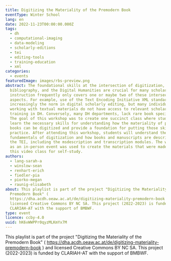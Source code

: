 ```yaml
---
title: Digitizing the Materiality of the Premodern Book
eventType: Winter School
lang: en
date: 2022-11-23T00:00:00.000Z
tags:
  - dh
  - computational-imaging
  - data-modeling
  - scholarly-editions
  - tei
  - editing-tools
  - training-education
  - xml
categories:
  - events
featuredImage: images/rbs-preview.png
abstract: The foundational skills at the intersection of digitization,
  bibliography, and the Digital Humanities are crucial for many scholars, yet
  instruction frequently only covers one or maybe two of these intersecting
  aspects. For example, use of the Text Encoding Initiative XML standard is
  increasingly the norm in digital scholarly editing, but many individuals
  working with textual materials do not have access to relevant scholarly
  training in DH. Conversely, many DH departments, lack rare book specialists.
  The goal of this workshop was to create one succinct class where students will
  learn the necessary skills for understanding how the materiality of pre-modern
  books can be digitized and provide a foundation for putting those skills into
  practice. After attending this workshop, students will understand the
  fundamentals of digitization and how books and manuscripts are described in
  the TEI, including the msdescription and transcription modules. The workshop
  as an in-person event was used to create the materials that were made into
  this video class for self-study.
authors:
  - lang-sarah-a
  - winslow-sean
  - renhart-erich
  - fiedler-pia
  - piorko-megan
  - raunig-elisabeth
about: This playlist is part of the project "Digitizing the Materiality of the
  Premodern Book" (
  https://dha.acdh.oeaw.ac.at/de/digitizing-materiality-premodern-book ) and
  licensed Creative Commons BY NC SA. This project (2022-2023) is funded by
  CLARIAH-AT with the support of BMBWF.
type: event
licence: ccby-4.0
uuid: hK6vWWPPr0qyzMLKmYx7M
---
```

This playlist is part of the project "Digitizing the Materiality of the Premodern Book" ( https://dha.acdh.oeaw.ac.at/de/digitizing-materiality-premodern-book ) and licensed Creative Commons BY NC SA. This project (2022-2023) is funded by CLARIAH-AT with the support of BMBWF.